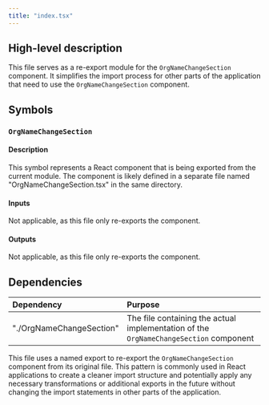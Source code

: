 ```yaml
---
title: "index.tsx"
---
```


## High-level description
This file serves as a re-export module for the `OrgNameChangeSection` component. It simplifies the import process for other parts of the application that need to use the `OrgNameChangeSection` component.

## Symbols

### `OrgNameChangeSection`
#### Description
This symbol represents a React component that is being exported from the current module. The component is likely defined in a separate file named "OrgNameChangeSection.tsx" in the same directory.

#### Inputs
Not applicable, as this file only re-exports the component.

#### Outputs
Not applicable, as this file only re-exports the component.

## Dependencies
| Dependency | Purpose |
|:-----------|:--------|
| "./OrgNameChangeSection" | The file containing the actual implementation of the `OrgNameChangeSection` component |

This file uses a named export to re-export the `OrgNameChangeSection` component from its original file. This pattern is commonly used in React applications to create a cleaner import structure and potentially apply any necessary transformations or additional exports in the future without changing the import statements in other parts of the application.